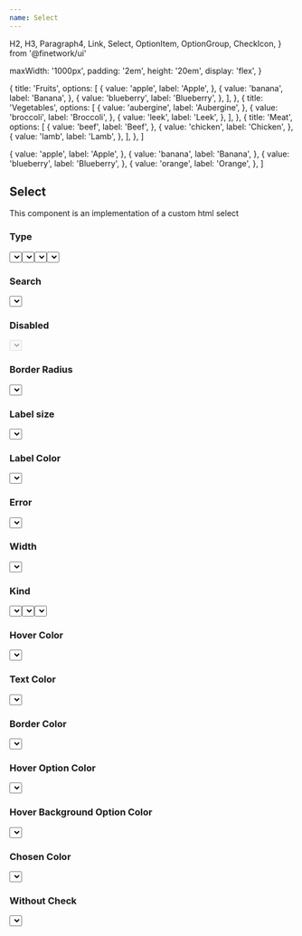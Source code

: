 ```yaml
---
name: Select
---
```


  H2,
  H3,
  Paragraph4,
  Link,
  Select,
  OptionItem,
  OptionGroup,
  CheckIcon,
} from '@finetwork/ui'

  maxWidth: '1000px',
  padding: '2em',
  height: '20em',
  display: 'flex',
}

  {
    title: 'Fruits',
    options: [
      {
        value: 'apple',
        label: 'Apple',
      },
      {
        value: 'banana',
        label: 'Banana',
      },
      {
        value: 'blueberry',
        label: 'Blueberry',
      },
    ],
  },
  {
    title: 'Vegetables',
    options: [
      {
        value: 'aubergine',
        label: 'Aubergine',
      },
      {
        value: 'broccoli',
        label: 'Broccoli',
      },
      {
        value: 'leek',
        label: 'Leek',
      },
    ],
  },
  {
    title: 'Meat',
    options: [
      {
        value: 'beef',
        label: 'Beef',
      },
      {
        value: 'chicken',
        label: 'Chicken',
      },
      {
        value: 'lamb',
        label: 'Lamb',
      },
    ],
  },
]

  {
    value: 'apple',
    label: 'Apple',
  },
  {
    value: 'banana',
    label: 'Banana',
  },
  {
    value: 'blueberry',
    label: 'Blueberry',
  },
  {
    value: 'orange',
    label: 'Orange',
  },
]

<div />
<div>
  <H2 font="secondary">Select</H2>
</div>

<Paragraph4>
  This component is an implementation of a custom html select
</Paragraph4>

<div>
  <H3 font="secondary">Type</H3>
</div>

<Playground>
  <div style={styles}>
    <Select
      id="type-standard"
      value="Elige..."
      label="Standard"
      options={options}
    />
    <Select
      id="type-standard-with-title"
      value="Elige..."
      label="Standard With Title"
      type="StandardWithTitle"
      options={allOptions}
    />
    <Select
      id="type-multiple"
      value="Elige..."
      label="Multiple"
      type="Multiple"
      width={180}
      options={options}
    />
    <Select
      id="type-multiple-with-title"
      value="Elige..."
      label="Multiple With Title"
      type="MultipleWithTitle"
      width={180}
      options={allOptions}
    />
  </div>
</Playground>

<div>
  <H3 font="secondary">Search</H3>
</div>

<Playground>
  <div style={styles}>
    <Select
      id="search"
      value="Elige..."
      label="Futas"
      search
      options={options}
    />
  </div>
</Playground>

<div>
  <H3 font="secondary">Disabled</H3>
</div>

<Playground>
  <div style={styles}>
    <Select
      id="disabled"
      value="Elige..."
      label="Futas"
      disabled
      options={options}
    />
  </div>
</Playground>

<div>
  <H3 font="secondary">Border Radius</H3>
</div>

<Playground>
  <div style={styles}>
    <Select
      id="border-radius"
      value="Elige..."
      label="Futas"
      borderRadius="5px"
      options={options}
    />
  </div>
</Playground>

<div>
  <H3 font="secondary">Label size</H3>
</div>

<Playground>
  <div style={styles}>
    <Select
      id="label-size"
      value="Elige..."
      label="Futas"
      labelSize="20px"
      options={options}
    />
  </div>
</Playground>

<div>
  <H3 font="secondary">Label Color</H3>
</div>

<Playground>
  <div style={styles}>
    <Select
      id="label-color"
      value="Elige..."
      label="Futas"
      labelColor="$primary"
      options={options}
    />
  </div>
</Playground>

<div>
  <H3 font="secondary">Error</H3>
</div>

<Playground>
  <div style={styles}>
    <Select
      id="error"
      value="Elige..."
      label="Futas"
      error
      errorMessage="Ha habido un error"
      options={options}
    />
  </div>
</Playground>

<div>
  <H3 font="secondary">Width</H3>
</div>

<Playground>
  <div style={styles}>
    <Select
      id="width"
      value="Elige..."
      label="Futas"
      width={200}
      options={options}
    />
  </div>
</Playground>

<div>
  <H3 font="secondary">Kind</H3>
</div>

<Playground>
  <div style={styles}>
    <Select
      id="kind-primary"
      value="Elige..."
      label="Primary"
      kind="primary"
      options={options}
    />
    <Select
      id="kind-secondary"
      value="Elige..."
      label="Secondary"
      kind="secondary"
      options={options}
    />
    <Select
      id="kind-tertiary"
      value="Elige..."
      label="Tertiary"
      kind="tertiary"
      options={options}
    />
  </div>
</Playground>

<div>
  <H3 font="secondary">Hover Color</H3>
</div>

<Playground>
  <div style={styles}>
    <Select
      id="hover-color"
      value="Elige..."
      label="Futas"
      hoverColor="green"
      options={options}
    />
  </div>
</Playground>

<div>
  <H3 font="secondary">Text Color</H3>
</div>

<Playground>
  <div style={styles}>
    <Select
      id="text-color"
      value="Elige..."
      label="Futas"
      textColor="green"
      options={options}
    />
  </div>
</Playground>

<div>
  <H3 font="secondary">Border Color</H3>
</div>

<Playground>
  <div style={styles}>
    <Select
      id="border-color"
      value="Elige..."
      label="Futas"
      borderColor="green"
      options={options}
    />
  </div>
</Playground>

<div>
  <H3 font="secondary">Hover Option Color</H3>
</div>

<Playground>
  <div style={styles}>
    <Select
      id="hover-option-color"
      value="Elige..."
      label="Futas"
      hoverOptionColor="#EEB637"
      options={options}
    />
  </div>
</Playground>

<div>
  <H3 font="secondary">Hover Background Option Color</H3>
</div>

<Playground>
  <div style={styles}>
    <Select
      id="hover-background-option-color"
      value="Elige..."
      label="Futas"
      hoverBackgroundOptionColor="#FDF4DE"
      options={options}
    />
  </div>
</Playground>

<div>
  <H3 font="secondary">Chosen Color</H3>
</div>

<Playground>
  <div style={styles}>
    <Select
      id="chosen-color"
      value="Elige..."
      label="Futas"
      chosenColor="#829EFC"
      options={options}
    />
  </div>
</Playground>

<div>
  <H3 font="secondary">Without Check</H3>
</div>

<Playground>
  <div style={styles}>
    <Select
      id="without-check"
      value="Elige..."
      label="Futas"
      withoutCheck
      options={options}
    />
  </div>
</Playground>
